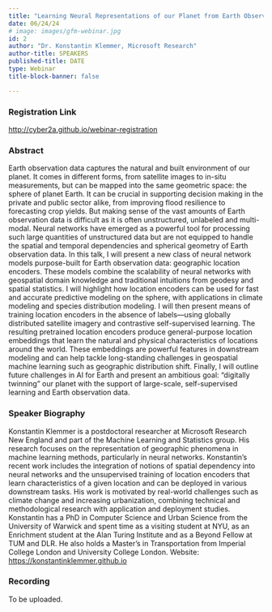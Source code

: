 ```yaml
---
title: "Learning Neural Representations of our Planet from Earth Observation Data"
date: 06/24/24
# image: images/gfm-webinar.jpg
id: 2
author: "Dr. Konstantin Klemmer, Microsoft Research"
author-title: SPEAKERS
published-title: DATE
type: Webinar
title-block-banner: false

---
```


### Registration Link

[http://cyber2a.github.io/webinar-registration](http://cyber2a.github.io/webinar-registration)

### Abstract

Earth observation data captures the natural and built environment of our planet. It comes in different forms, from satellite images to in-situ measurements, but can be mapped into the same geometric space: the sphere of planet Earth. It can be crucial in supporting decision making in the private and public sector alike, from improving flood resilience to forecasting crop yields. But making sense of the vast amounts of Earth observation data is difficult as it is often unstructured, unlabeled and multi-modal. Neural networks have emerged as a powerful tool for processing such large quantities of unstructured data but are not equipped to handle the spatial and temporal dependencies and spherical geometry of Earth observation data. In this talk, I will present a new class of neural network models purpose-built for Earth observation data: geographic location encoders. These models combine the scalability of neural networks with geospatial domain knowledge and traditional intuitions from geodesy and spatial statistics. I will highlight how location encoders can be used for fast and accurate predictive modeling on the sphere, with applications in climate modeling and species distribution modeling. I will then present means of training location encoders in the absence of labels—using globally distributed satellite imagery and contrastive self-supervised learning. The resulting pretrained location encoders produce general-purpose location embeddings that learn the natural and physical characteristics of locations around the world. These embeddings are powerful features in downstream modeling and can help tackle long-standing challenges in geospatial machine learning such as geographic distribution shift. Finally, I will outline future challenges in AI for Earth and present an ambitious goal: "digitally twinning" our planet with the support of large-scale, self-supervised learning and Earth observation data.

### Speaker Biography

Konstantin Klemmer is a postdoctoral researcher at Microsoft Research New England and part of the Machine Learning and Statistics group. His research focuses on the representation of geographic phenomena in machine learning methods, particularly in neural networks. Konstantin's recent work includes the integration of notions of spatial dependency into neural networks and the unsupervised training of location encoders that learn characteristics of a given location and can be deployed in various downstream tasks. His work is motivated by real-world challenges such as climate change and increasing urbanization, combining technical and methodological research with application and deployment studies. Konstantin has a PhD in Computer Science and Urban Science from the University of Warwick and spent time as a visiting student at NYU, as an Enrichment student at the Alan Turing Institute and as a Beyond Fellow at TUM and DLR. He also holds a Master's in Transportation from Imperial College London and University College London. Website: [https://konstantinklemmer.github.io](https://konstantinklemmer.github.io)

### Recording

To be uploaded. 
